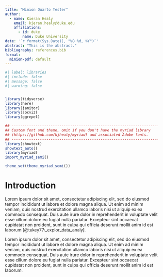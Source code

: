 ```yaml
---
title: "Minion Quarto Tester"
author:
  - name: Kieran Healy
    email: kieran.healy@duke.edu
    affiliations: 
      - id: duke
        name: Duke University
date: '`r format(Sys.Date(), "%B %d, %Y")`'
abstract: "This is the abstract."
bibliography: references.bib
format:
  minion-pdf: default
---
```



```r
#| label: libraries
#| include: false
#| message: false
#| warning: false


library(tidyverse)
library(here)
library(janitor)
library(socviz)
library(ggrepel)

## --------------------------------------------------------------------
## Custom font and theme, omit if you don't have the myriad library
## (https://github.com/kjhealy/myriad) and associated Adobe fonts.
## --------------------------------------------------------------------
library(showtext)
showtext_auto()
library(myriad)
import_myriad_semi()

theme_set(theme_myriad_semi())
```


# Introduction

Lorem ipsum dolor sit amet, consectetur adipiscing elit, sed do eiusmod tempor incididunt ut labore et dolore magna aliqua. Ut enim ad minim veniam, quis nostrud exercitation ullamco laboris nisi ut aliquip ex ea commodo consequat. Duis aute irure dolor in reprehenderit in voluptate velit esse cillum dolore eu fugiat nulla pariatur. Excepteur sint occaecat cupidatat non proident, sunt in culpa qui officia deserunt mollit anim id est laborum [@tukey77:_explor_data_analy].

Lorem ipsum dolor sit amet, consectetur adipiscing elit, sed do eiusmod tempor incididunt ut labore et dolore magna aliqua. Ut enim ad minim veniam, quis nostrud exercitation ullamco laboris nisi ut aliquip ex ea commodo consequat. Duis aute irure dolor in reprehenderit in voluptate velit esse cillum dolore eu fugiat nulla pariatur. Excepteur sint occaecat cupidatat non proident, sunt in culpa qui officia deserunt mollit anim id est laborum.

